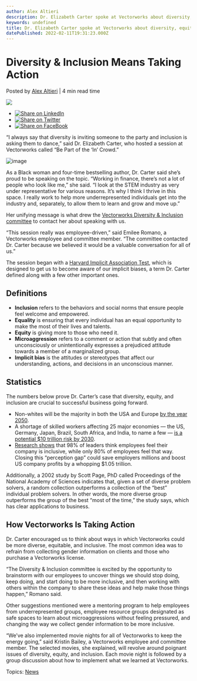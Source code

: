```yaml
---
author: Alex Altieri
description: Dr. Elizabeth Carter spoke at Vectorworks about diversity, equity, and inclusion. Here’s what we learned!
keywords: undefined
title: Dr. Elizabeth Carter spoke at Vectorworks about diversity, equity, and inclusion. Here’s what we learned! 
datePublished: 2022-02-11T19:31:23.000Z
---
```

  

# Diversity & Inclusion Means Taking Action

 Posted by [Alex Altieri](https://blog.vectorworks.net/author/alex-altieri) | 4 min read time 

![](https://blog.vectorworks.net/hubfs/Blog%20Images/2022%20PVW%20Images/02_DandI%20Recap/image.png) 

* [![Share on LinkedIn](https://2659751.fs1.hubspotusercontent-na1.net/hubfs/2659751/michaelDemo/share-LI.png)](http://www.linkedin.com/shareArticle?mini=true&url=https%3A%2F%2Fblog.vectorworks.net%2Fbe-part-of-the-in-crowd-with-dr.-elizabeth-carter)
* [![Share on Twitter](https://2659751.fs1.hubspotusercontent-na1.net/hubfs/2659751/michaelDemo/share-TW.png)](https://www.twitter.com/share?text=Diversity%20&%20Inclusion%20Means%20Taking%20Action&url=https%3A%2F%2Fblog.vectorworks.net%2Fbe-part-of-the-in-crowd-with-dr.-elizabeth-carter&via=PMGTweets)
* [![Share on FaceBook](https://2659751.fs1.hubspotusercontent-na1.net/hubfs/2659751/michaelDemo/share-FB.png)](https://www.facebook.com/sharer/sharer.php?u=https%3A%2F%2Fblog.vectorworks.net%2Fbe-part-of-the-in-crowd-with-dr.-elizabeth-carter)

“I always say that diversity is inviting someone to the party and inclusion is asking them to dance,” said Dr. Elizabeth Carter, who hosted a session at Vectorworks called “Be Part of the ‘In’ Crowd.”

![image](https://blog.vectorworks.net/hs-fs/hubfs/Blog%20Images/2022%20PVW%20Images/02_DandI%20Recap/image.png?width=260&name=image.png) 

As a Black woman and four-time bestselling author, Dr. Carter said she’s proud to be speaking on the topic. “Working in finance, there’s not a lot of people who look like me,” she said. “I look at the STEM industry as very under representative for various reasons. It’s why I think I thrive in this space. I really work to help more underrepresented individuals get into the industry and, separately, to allow them to learn and grow and move up.”

Her unifying message is what drew the [Vectorworks Diversity & Inclusion committee](../../../net/vectorworks/blog/get-to-know-the-vectorworks-diversity-and-inclusion-committee.html) to contact her about speaking with us.

“This session really was employee-driven,” said Emilee Romano, a Vectorworks employee and committee member. “The committee contacted Dr. Carter because we believed it would be a valuable conversation for all of us.”

The session began with a [Harvard Implicit Association Test](https://implicit.harvard.edu/implicit/takeatest.html), which is designed to get us to become aware of our implicit biases, a term Dr. Carter defined along with a few other important ones.

## Definitions

* **Inclusion** refers to the behaviors and social norms that ensure people feel welcome and empowered.
* **Equality** is ensuring that every individual has an equal opportunity to make the most of their lives and talents.
* **Equity** is giving more to those who need it.
* **Microaggression** refers to a comment or action that subtly and often unconsciously or unintentionally expresses a prejudiced attitude towards a member of a marginalized group.
* **Implicit bias** is the attitudes or stereotypes that affect our understanding, actions, and decisions in an unconscious manner.

## Statistics

The numbers below prove Dr. Carter’s case that diversity, equity, and inclusion are crucial to successful business going forward.

* Non-whites will be the majority in both the USA and Europe [by the year 2050](https://culturalawareness.com/the-neuroscience-of-inclusion/).
* A shortage of skilled workers affecting 25 major economies — the US, Germany, Japan, Brazil, South Africa, and India, to name a few — [is a potential $10 trillion risk by 2030](https://culturalawareness.com/the-neuroscience-of-inclusion/).
* [Research shows](https://www.businessinsider.com/accenture-report-perception-gap-shows-economic-cost-lack-of-diversity-inclusion) that 98% of leaders think employees feel their company is inclusive, while only 80% of employees feel that way. Closing this “perception gap” could save employers millions and boost US company profits by a whopping $1.05 trillion.

Additionally, a 2002 study by Scott Page, PhD called Proceedings of the National Academy of Sciences indicates that, given a set of diverse problem solvers, a random collection outperforms a collection of the “best” individual problem solvers. In other words, the more diverse group outperforms the group of the best “most of the time,” the study says, which has clear applications to business.

## How Vectorworks Is Taking Action

Dr. Carter encouraged us to think about ways in which Vectorworks could be more diverse, equitable, and inclusive. The most common idea was to refrain from collecting gender information on clients and those who purchase a Vectorworks license.

“The Diversity & Inclusion committee is excited by the opportunity to brainstorm with our employees to uncover things we should stop doing, keep doing, and start doing to be more inclusive, and then working with others within the company to share these ideas and help make those things happen,” Romano said. 

Other suggestions mentioned were a mentoring program to help employees from underrepresented groups, employee resource groups designated as safe spaces to learn about microaggressions without feeling pressured, and changing the way we collect gender information to be more inclusive.

“We’ve also implemented movie nights for all of Vectorworks to keep the energy going,” said Kristin Bailey, a Vectorworks employee and committee member. The selected movies, she explained, will revolve around poignant issues of diversity, equity, and inclusion. Each movie night is followed by a group discussion about how to implement what we learned at Vectorworks.

 Topics: [News](https://blog.vectorworks.net/topic/news) 

  
